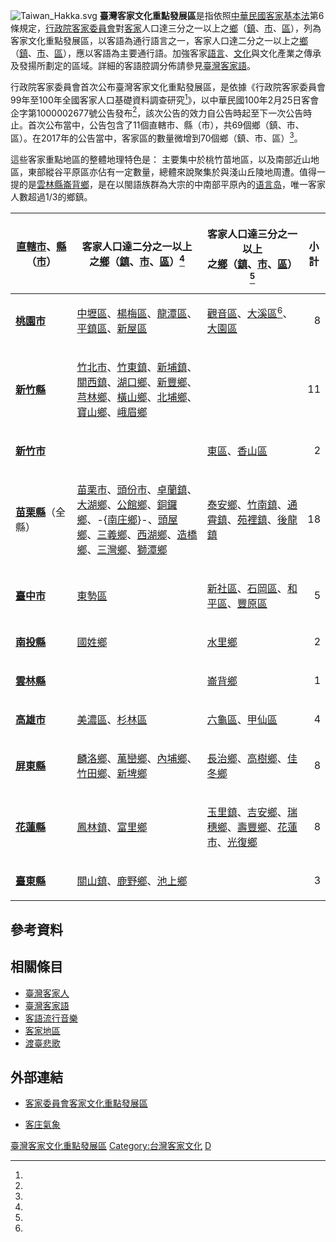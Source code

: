 [[File:Taiwan_Hakka.svg|thumb]]
{{客家}}
'''臺灣客家文化重點發展區'''是指依照[[中華民國|中華民國]][[S:客家基本法|客家基本法]]第6條規定，[[行政院客家委員會|行政院客家委員會]]對[[客家|客家]]人口達三分之一以上之[[鄉_(中華民國)|鄉]]（[[鎮_(中華民國)|鎮]]、[[縣轄市|市]]、[[區_(中華民國)|區]]），列為客家文化重點發展區，以客語為通行語言之一，客家人口達二分之一以上之[[鄉_(中華民國)|鄉]]（[[鎮_(中華民國)|鎮]]、[[縣轄市|市]]、[[區_(中華民國)|區]]），應以客語為主要通行語。加強客家[[臺灣客家語|語言]]、[[客家文化|文化]]與文化產業之傳承及發揚所劃定的區域。詳細的客語腔調分佈請參見[[臺灣客家語|臺灣客家語]]。

行政院客家委員會首次公布臺灣客家文化重點發展區，是依據《行政院客家委員會99年至100年全國客家人口基礎資料調查研究<ref name="research99100"/>》，以中華民國100年2月25日客會企字第1000002677號公告發布<ref name="hakkagov1000002677"/>，該次公告的效力自公告時起至下一次公告時止。首次公布當中，公告包含了11個直轄市、縣（市），共69個鄉（鎮、市、區）。在2017年的公告當中，客家區的數量微增到70個鄉（鎮、市、區）<ref name="hakkagov1060002892"/>。

這些客家重點地區的整體地理特色是：
主要集中於桃竹苗地區，以及南部近山地區，東部縱谷平原區亦佔有一定數量，總體來說聚集於與淺山丘陵地周遭。值得一提的是[[雲林縣|雲林縣]][[崙背鄉|崙背鄉]]，是在以閩語族群為大宗的中南部平原內的[[语言岛|语言岛]]，唯一客家人數超過1/3的鄉鎮。

{|class=wikitable
!width=120|[[直轄市_(中華民國)|直轄市]]、[[縣_(中華民國)|縣]]（[[市_(中華民國)|市]]）
!width=350|客家人口達二分之一以上<br/>之[[鄉_(中華民國)|鄉]]（[[鎮_(中華民國)|鎮]]、[[縣轄市|市]]、[[區_(中華民國)|區]]）<ref name="research99100"/>
!width=250|客家人口達三分之一以上<br/>之[[鄉_(中華民國)|鄉]]（[[鎮_(中華民國)|鎮]]、[[縣轄市|市]]、[[區_(中華民國)|區]]）<ref name="research99100"/>
!小計
|-
|'''[[桃園市|桃園市]]'''||[[中壢區|中壢區]]、[[楊梅區|楊梅區]]、[[龍潭區_(台灣)|龍潭區]]、[[平鎮區|平鎮區]]、[[新屋區|新屋區]]||[[觀音區|觀音區]]、[[大溪區|大溪區]]<ref name="hakkagov1060002892"/>、[[大園區|大園區]]
|align=right|8
|-
|'''[[新竹縣|新竹縣]]'''||[[竹北市|竹北市]]、[[竹東鎮|竹東鎮]]、[[新埔鎮|新埔鎮]]、[[關西鎮_(台灣)|關西鎮]]、[[湖口鄉|湖口鄉]]、[[新豐鄉_(台灣)|新豐鄉]]、[[芎林鄉|芎林鄉]]、[[橫山鄉_(臺灣)|橫山鄉]]、[[北埔鄉|北埔鄉]]、[[寶山鄉_(台灣)|寶山鄉]]、[[峨眉鄉|峨眉鄉]]|| 
|align=right|11
|-
|'''[[新竹市|新竹市]]'''|| ||[[東區_(新竹市)|東區]]、[[香山區|香山區]]
|align=right|2
|-
|'''[[苗栗縣|苗栗縣]]'''（全縣）||[[苗栗市|苗栗市]]、[[頭份市|頭份市]]、[[卓蘭鎮|卓蘭鎮]]、[[大湖鄉_(台灣)|大湖鄉]]、[[公館鄉_(臺灣)|公館鄉]]、[[銅鑼鄉_(台灣)|銅鑼鄉]]、-{[[南庄鄉_(台灣)|南庄鄉]]}-、[[頭屋鄉|頭屋鄉]]、[[三義鄉_(台灣)|三義鄉]]、[[西湖鄉_(台灣)|西湖鄉]]、[[造橋鄉|造橋鄉]]、[[三灣鄉_(台灣)|三灣鄉]]、[[獅潭鄉|獅潭鄉]]||[[泰安鄉|泰安鄉]]、[[竹南鎮|竹南鎮]]、[[通霄鎮|通霄鎮]]、[[苑裡鎮|苑裡鎮]]、[[後龍鎮_(台灣)|後龍鎮]]
|align=right|18
|-
|'''[[臺中市|臺中市]]'''||[[東勢區|東勢區]]||[[新社區|新社區]]、[[石岡區|石岡區]]、[[和平區_(台灣)|和平區]]、[[豐原區|豐原區]]
|align=right|5
|-
|'''[[南投縣|南投縣]]'''||[[國姓鄉|國姓鄉]]||[[水里鄉|水里鄉]]
|align=right|2
|-
|'''[[雲林縣|雲林縣]]'''|| ||[[崙背鄉|崙背鄉]]
|align=right|1
|-
|'''[[高雄市|高雄市]]'''||[[美濃區|美濃區]]、[[杉林區|杉林區]]||[[六龜區|六龜區]]、[[甲仙區|甲仙區]]
|align=right|4
|-
|'''[[屏東縣|屏東縣]]'''||[[麟洛鄉|麟洛鄉]]、[[萬巒鄉|萬巒鄉]]、[[內埔鄉|內埔鄉]]、[[竹田鄉|竹田鄉]]、[[新埤鄉|新埤鄉]]||[[長治鄉|長治鄉]]、[[高樹鄉|高樹鄉]]、[[佳冬鄉|佳冬鄉]]
|align=right|8
|-
|'''[[花蓮縣|花蓮縣]]'''||[[鳳林鎮_(臺灣)|鳳林鎮]]、[[富里鄉|富里鄉]]||[[玉里鎮|玉里鎮]]、[[吉安鄉|吉安鄉]]、[[瑞穗鄉|瑞穗鄉]]、[[壽豐鄉|壽豐鄉]]、[[花蓮市|花蓮市]]、[[光復鄉|光復鄉]]
|align=right|8
|-
|'''[[臺東縣|臺東縣]]'''||[[關山鎮_(台灣)|關山鎮]]、[[鹿野鄉|鹿野鄉]]、[[池上鄉|池上鄉]]||
|align=right|3
|}

==參考資料==
{{reflist|refs=
<ref name="hakkagov1000002677">[http://gazette.nat.gov.tw/EG_FileManager/eguploadpub/eg017036/ch02/type3/gov14/num4/Eg.htm 公告新竹縣北埔鄉等69個鄉（鎮、市、區）為客家文化重點發展區。]（中華民國100年2月25日客會企字第1000002677號公告）</ref>
<ref name="research99100">[http://www.hakka.gov.tw/dl.asp?fileName=1521131271.pdf 行政院客家委員會99年至100年全國客家人口基礎資料調查研究] {{Wayback|url=http://www.hakka.gov.tw/dl.asp?fileName=1521131271.pdf |date=20160304214938 }}</ref>
<ref name="hakkagov1060002892">[http://gazette.nat.gov.tw/EG_FileManager/eguploadpub/eg023039/ch02/type3/gov14/num2/Eg.htm 公告新增桃園市大溪區為客家文化重點發展區。]（中華民國106年2月24日客會綜字第1060002892號公告）</ref>
}}

==相關條目==
*[[臺灣客家人|臺灣客家人]]
*[[臺灣客家語|臺灣客家語]]
*[[客語流行音樂|客語流行音樂]]
*[[客家地區|客家地區]]
*[[渡臺悲歌|渡臺悲歌]]

==外部連結==
*{{zh-tw}}[https://web.archive.org/web/20160305133005/http://www.hakka.gov.tw/mp.asp?mp=69%2F 客家委員會客家文化重點發展區]
*{{zh-tw}}[https://web.archive.org/web/20140521114113/http://www.cwb.gov.tw/V7/forecast/entertainment/hakka/ 客庄氣象]
{{臺灣客家文化重點發展區}}

[[Category:臺灣客家文化重點發展區|]]
[[Category:台灣客家文化|Category:台灣客家文化]]
[[Category:中華民國客家委員會|D]]